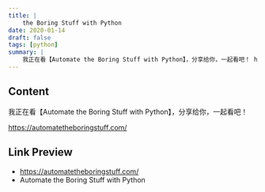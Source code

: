 ```yaml
---
title: |
    the Boring Stuff with Python
date: 2020-01-14
draft: false
tags: [python]
summary: |
    我正在看【Automate the Boring Stuff with Python】，分享给你，一起看吧！ https://automatetheboringstuff.com/
---
```


## Content

我正在看【Automate the Boring Stuff with Python】，分享给你，一起看吧！

https://automatetheboringstuff.com/

## Link Preview

- https://automatetheboringstuff.com/
- Automate the Boring Stuff with Python
